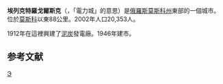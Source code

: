 {{Infobox Russian town}}
'''埃列克特羅戈爾斯克'''（{{lang-ru|Электрого́рск}}，「電力城」的意思）是[[俄羅斯|俄羅斯]][[莫斯科州|莫斯科州]]東部的一個城市。位於[[莫斯科|莫斯科]]以東88公里。2002年人口20,353人。

1912年在這裡興建了[[泥炭|泥炭]]發電廠。1946年建市。

==参考文献==
{{reflist}}

{{Cities and towns in Moscow Oblast}}

[[Category:莫斯科州城市|Э]]